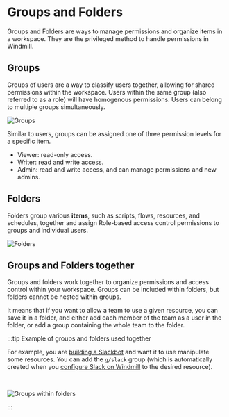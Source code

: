 
# Groups and Folders

Groups and Folders are ways to manage permissions and organize items in a workspace. They are the privileged method to handle permissions in Windmill.

<div class="text-xl mb-2 font-semibold"></div>
<div class="grid grid-cols-2 gap-6 mb-4">
	<DocCard
		title="Roles and Permissions"
		description="Windmill provides a roles and permissions system that allows you to control access and manage permissions within your instance and workspaces."
		href="/docs/core_concepts/roles_and_permissions"
	/>
</div>

## Groups

Groups of users are a way to classify users together, allowing for shared permissions within the workspace. Users within the same group (also referred to as a role) will have homogenous permissions. Users can belong to multiple groups simultaneously.

![Groups](./1-groups.png 'Groups')

Similar to users, groups can be assigned one of three permission levels for a specific item.

- Viewer: read-only access.
- Writer: read and write access.
- Admin: read and write access, and can manage permissions and new admins.

## Folders

Folders group various **items**, such as scripts, flows, resources, and schedules, together and assign Role-based access control permissions to groups and individual users.

![Folders](./3-folders.png 'Folders')

## Groups and Folders together

Groups and folders work together to organize permissions and access control within your workspace. Groups can be included within folders, but folders cannot be nested within groups.

It means that if you want to allow a team to use a given resource, you can save it in a folder, and either add each member of the team as a user in the folder, or add a group containing the whole team to the folder.

:::tip Example of groups and folders used together

For example, you are [building a Slackbot](/blog/handler-slack-commands) and want it to use manipulate some resources. You can add the `g/slack` group (which is automatically created when you [configure Slack on Windmill](../../integrations/slack.mdx) to the desired resource).

<br />

![Groups within folders](./2-groups-within-folders.png 'Groups within folders')

:::
